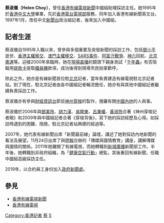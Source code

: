 '''蔡淑儀（Helen Choy）'''，曾任[[香港有線電視新聞|香港有線電視新聞]]中國組助理採訪主任。她1995年於[[香港中文大學|香港中文大學]]畢業，先於[[香港電台電視部|香港電台電視部]]服務，同年加入香港有線新聞英文台。1997年1月，改任中文[[香港有線電視新聞台|新聞台]]政治組記者，後來加入中國組。

==記者生涯==

蔡淑儀自1995年入職以來，曾參與多個重要及突發新聞的採訪工作，包括[[鄧小平|鄧小平]]逝世、[[香港主權移交|香港主權移交]]、[[澳門主權移交|澳門主權移交]]、[[SARS事件|SARS事件]]、[[阿富汗戰爭_(2001年－2021年)|阿富汗戰爭]]、[[神六|神六]]回航、[[2008年夏季奥林匹克运动会|北京奧運]]等。迎接2000年來臨時，她在[[現場直播|現場直播]]的鏡頭下親身測試「[[千年蟲|千年蟲]]」有否阻礙用[[提款卡|提款卡]]提取[[櫃員機|櫃員機]]款項，成功後得到現場市民拍掌歡呼。

除此之外，她亦是有線新聞首位駐[[北京|北京]]記者，當年負責建造有線電視駐北京記者站。到了現在，駐北京記者由各中國組記者輪流擔任，她亦有與其他中國組記者繼續負責採訪工作。

蔡淑儀亦有參與[[香港有線電視財經資訊台|財經資訊台]]節目[[神州穿梭|神州穿梭]]的製作，搜羅有關[[中國內地|中國內地]]的人與事。

蔡淑儀於2006年與[[鄧美玲|鄧美玲]]、[[胡力漢|胡力漢]]、[[吳曉東|吳曉東]]、[[呂秉權|呂秉權]]、[[黃淑玲|黃淑玲]]合著《神州穿梭記者眼》和2009年與中國組記者合著《穿梭背後》，寫下她的採訪經歷及心得。如採訪時遇到的困難、阻撓，駐北京記者站興建的經過等。

2007年，她代表有線新聞出席「新聞最前線」論壇，講述了她對採訪內地新聞的看法及展望。11月24日出席了與[[明報|明報]]合辦的「傳媒與國情教育」講座，講解傳媒與國情的關係。2011年她離開了有線電視，而她轉職到[[新城廣播|新城廣播]]新聞部工作。半年後，她轉職到非政府組織，為「[[健康空氣行動|健康空氣行動]]」總監，其後重回有線新聞，任職中國組高級採訪主任。

2019年，以合約員工身份加入[[政府新聞處|政府新聞處]]。

==參見==
*[[香港有線電視新聞|香港有線電視新聞]]
*[[香港有線電視|香港有線電視]]

{{DEFAULTSORT:CHOI蔡淑儀}}
[[Category:香港記者|Category:香港記者]]
[[Category:香港中文大學校友|蔡]]
[[Category:蔡姓|S]]